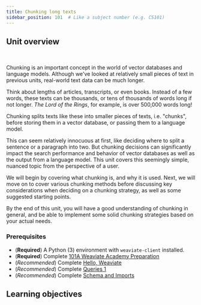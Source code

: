 ```yaml
---
title: Chunking long texts
sidebar_position: 101  # Like a subject number (e.g. CS101)
---
```


## <i class="fa-solid fa-chalkboard-user"></i> Unit overview


<PreviewUnit />


<!-- <ReactPlayer className="react-player" url='https://youtu.be/FU7l5pr2FmU' controls='true'/> -->
<br/>

<!-- :::warning TODO
Intro video here
::: -->

<!-- Provide context for this course, in addition to the concrete learning goals and outcomes. Why would someone want to do this unit? -->

Chunking is an important concept in the world of vector databases and language models. Although we've looked at relatively small pieces of text in previous units, real-world text data can be much longer.

Think about lengths of articles, transcripts, or even books. Instead of a few words, these texts can be thousands, or tens of thousands of words long if not longer. *The Lord of the Rings*, for example, is over 500,000 words long!

Chunking splits texts like these into smaller pieces of texts, i.e. "chunks", before storing them in a vector database, or passing them to a language model.

This can seem relatively innocuous at first, like deciding where to split a sentence or a paragraph into two. But chunking decisions can significantly impact the search performance and behavior of vector databases as well as the output from a language model. This unit covers this seemingly simple, nuanced topic from the perspective of a user.

We will begin by covering what chunking is, and why it is used. Next, we will move on to cover various chunking methods before discussing key considerations when deciding on a chunking strategy, as well as some suggested starting points.

By the end of this unit, you will have a good understanding of chunking in general, and be able to implement some solid chunking strategies based on your actual needs.

### <i class="fa-solid fa-clipboard-list-check"></i> Prerequisites

- (**Required**) A Python (3) environment with `weaviate-client` installed.
- (**Required**) Complete [101A Weaviate Academy Preparation](../../zero_to_mvp/setup.mdx)
- (*Recommended*) Complete [Hello, Weaviate](../../zero_to_mvp/101_hello_weaviate/index.mdx)
- (*Recommended*) Complete [Queries 1](../../zero_to_mvp/102_queries_1/index.mdx)
- (*Recommended*) Complete [Schema and Imports](../../zero_to_mvp/103_schema_and_imports/index.mdx)

## <i class="fa-solid fa-chalkboard-user"></i> Learning objectives


<LearningGoalsExp />


<LearningGoals unitName="chunking"/>


<DocsFeedback/>
